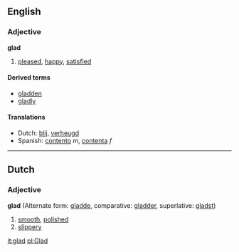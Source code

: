 ==English==
===Adjective===
'''glad'''

# [[pleased]], [[happy]], [[satisfied]]

====Derived terms====
*[[gladden]]
*[[gladly]]

====Translations====
*Dutch: [[blij]], [[verheugd]]
*Spanish: [[contento]] ''m'', [[contenta]] ''f''

----

==Dutch==
===Adjective===
'''glad''' (Alternate form: [[gladde]], comparative: [[gladder]], superlative: [[gladst]])

# [[smooth]], [[polished]]
# [[slippery]]

[[it:glad]]
[[pl:Glad]]